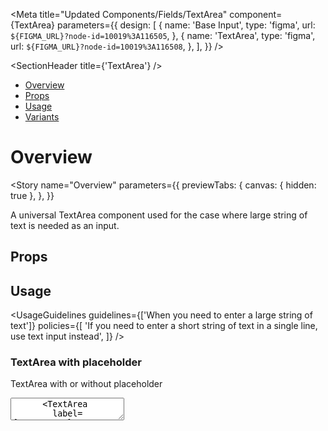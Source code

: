 
<Meta
  title="Updated Components/Fields/TextArea"
  component={TextArea}
  parameters={{
    design: [
      {
        name: 'Base Input',
        type: 'figma',
        url: `${FIGMA_URL}?node-id=10019%3A116505`,
      },
      {
        name: 'TextArea',
        type: 'figma',
        url: `${FIGMA_URL}?node-id=10019%3A116508`,
      },
    ],
  }}
/>

<SectionHeader title={'TextArea'} />

- [Overview](#overview)
- [Props](#props)
- [Usage](#usage)
- [Variants](#variants)

# Overview

<Story
  name="Overview"
  parameters={{
    previewTabs: {
      canvas: { hidden: true },
    },
  }}
>
  <Overview>
    A universal TextArea component used for the case where large string of text is needed as an
    input.
  </Overview>
</Story>

## Props

<Props of={TextArea} />

## Usage

<UsageGuidelines
  guidelines={['When you need to enter a large string of text']}
  policies={[
    'If you need to enter a short string of text in a single line, use text input instead',
  ]}
/>

<SubsectionHeader title="Variants" />

### TextArea with placeholder

TextArea with or without placeholder

<Preview>
  <Story name="TextArea with placeholder">
    <Stack>
      <TextArea label={'TextArea'} cols={10} rows={5} isResizeEnabled={false} />
      <TextArea
        label={'TextArea'}
        cols={10}
        rows={5}
        placeholder={'Placeholder'}
        isResizeEnabled={false}
      />
    </Stack>
  </Story>
</Preview>

### TextArea with resizing option

TextArea and how to change size with cols and rows

<Preview>
  <Story name="TextArea with resizing option">
    <Stack>
      <TextArea label={'TextArea'} cols={10} rows={5} />
    </Stack>
  </Story>
</Preview>

### TextArea with counter

TextArea with maximum characters indicated by a counter.

<Tip>
  TextArea is a controlled component, so in order for the counter to work, the value prop must be
  passed to the component.
</Tip>

<Preview>
  <Story name="TextArea with counter">
    <Stack>
      <Function>
        {() => {
          const [value, setValue] = useState('');
          const handleChange = (e) => setValue(e.target.value);
          return (
            <TextArea
              label={'TextArea'}
              value={value}
              onChange={handleChange}
              cols={10}
              rows={5}
              isResizeEnabled={false}
              maxCharacters={10}
            />
          );
        }}
      </Function>
    </Stack>
  </Story>
</Preview>

### TextArea statuses

TextArea with 3 available statuses: Normal, Error and Read-only.

<Preview>
  <Story name="TextArea statuses" parameters={{ decorators: [withKnobs] }}>
    <Stack>
      <Stack>
        <TextArea
          label={'Normal'}
          cols={10}
          rows={5}
          isResizeEnabled={false}
          status={{
            type: 'normal',
            hintMessage: text('Custom Hint Message', 'Hint in Text Area'),
          }}
        />
        <TextArea
          label={'Error'}
          cols={10}
          rows={5}
          isResizeEnabled={false}
          status={{
            type: 'error',
            hintMessage: text('Custom Error Message', 'Error in Text Area'),
          }}
        />
        <TextArea
          label={'Read-only'}
          cols={10}
          rows={5}
          isResizeEnabled={false}
          status={{
            type: 'read-only',
            hintMessage: text('Custom Hint Message', 'Hint in Text Area'),
          }}
        />
      </Stack>
    </Stack>
  </Story>
</Preview>

### Disabled TextArea

Regular TextArea disabled with label

<Preview>
  <Story name="Disabled TextArea">
    <Stack>
      <TextArea
        isDisabled
        label={'TextArea'}
        cols={10}
        rows={5}
        status={{
          type: 'normal',
          hintMessage: 'This field is disabled',
        }}
      />
    </Stack>
  </Story>
</Preview>

### Playground

<Preview>
  <Story name="Playground" parameters={{ decorators: [withKnobs] }}>
    <Stack>
      <Function>
        {() => {
          const [value, setValue] = useState('');
          const handleChange = (e) => setValue(e.target.value);
          return (
            <TextArea
              value={value}
              label={text('Label', 'TextArea')}
              onChange={handleChange}
              placeholder={text('Placeholder', 'Placeholder')}
              isDisabled={boolean('isDisabled', false)}
              isResizeEnabled={boolean('isResizeEnabled', true)}
              maxCharacters={number('maxCharacters', undefined)}
              cols={10}
              rows={5}
              status={{
                type: select('status', ['error', 'normal', 'read-only'], 'normal'),
                hintMessage: text('custom hint message', 'Hint in Text Area'),
              }}
            />
          );
        }}
      </Function>
    </Stack>
  </Story>
</Preview>
